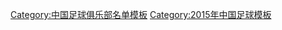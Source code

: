 {{Football squad with groups
|name=2015年中甲分类名单新疆
|bgcolor=#04855E
|bordercolor=#000000
|textcolor=#FFFFFF
|title=[[新疆天山雪豹足球俱乐部|<span style="color:#FFFFFF">新疆达坂城纳欢</span>]] — [[2015年中国足球甲级联赛|<span style="color:#FFFFFF">2015年</span>]][[中国足球甲级联赛|<span style="color:#FFFFFF">中甲联赛第 8 名</span>]]
|group1=全年参赛球员
|list1=<div>
{{Football squad2 player|no=2|name=[[艾尔帕提·米吉提]]}}
{{Football squad2 player|no=3|name=[[蔡曦]]}}
{{Football squad2 player|no=4|name=[[麦合木提]]}}
{{Football squad2 player|no=5|name=[[周恒 (足球运动员)|周恒]]}}
{{Football squad2 player|no=6|name={{flagicon|BRA}} [[维森特·德·保罗·内托|-{zh-hans:维森特;zh-hk:維森特}-]]}}
{{Football squad2 player|no=7|name=[[王文华 (足球运动员)|王文华]]}}
{{Football squad2 player|no=8|name=[[王康 (足球运动员)|王康]]}}
{{Football squad2 player|no=10|name={{flagicon|ROM}} [[克里斯蒂安·达纳拉赫|-{zh-hans:达纳拉赫;zh-hk:達拿拉治}-]]}}
{{Football squad2 player|no=11|name=[[徐擎]]}}
{{Football squad2 player|no=12|name=[[顾俊杰 (足球运动员)|顾俊杰]]}}
{{Football squad2 player|no=13|name=[[祁云飞]]}}
{{Football squad2 player|no=14|name=[[穆斯塔帕]]}}
{{Football squad2 player|no=16|name=[[董志远]]}}
{{Football squad2 player|no=17|name=[[朱子森]]}}
{{Football squad2 player|no=18|name=[[姜胜]]}}
{{Football squad2 player|no=20|name=[[宋勰]]}}
{{Football squad2 player|no=21|name=[[童晓星]]}}
{{Football squad2 player|no=22|name=[[严智宇]]}}
{{Football squad2 player|no=23|name=[[王唯成]]}}
{{Football squad2 player|no=24|name=[[阿合买]]}}
{{Football squad2 player|no=25|name=[[艾力江]]}}
{{Football squad2 player|no=27|name=[[丁润山]]}}
{{Football squad2 player|no=28|name=[[刘舜 (足球运动员)|刘舜]]}}
{{Football squad2 player|no=29|name=[[耶和亚·阿布力克木|耶合亚]]}}
{{Football squad2 player|no=30|name=[[肖开提·亚力昆]]}}
{{Football squad2 player|no=31|name=[[赛里汗]]}}
</div>
|group2=夏季转入球员
|list2=<div>
{{Football squad2 player|no=33|name={{flagicon|BRA}} {{link-en|拉斐尔·特谢拉·德索萨|Rafael Teixeira de Souza|拉斐尔}}}}
{{Football squad2 player|no=42|name=[[阿卜杜力艾则孜]]}}
</div>
|group3=夏季转出球员
|list3=<div>
{{Football squad2 player|no=9|name={{flagicon|BRA}} [[费利佩·菲利克斯|-{zh-hans:费利佩;zh-hk:菲臘比艾美達}-]]}}
</div>
|group4=主教练
|list4=[[李军 (足球教练)|李军]]
}}
<noinclude>
{{DEFAULTSORT:Xinjiang Tianshan Leopard F.C. Squad 2015}}
[[Category:中国足球俱乐部名单模板]]
[[Category:2015年中国足球模板]]